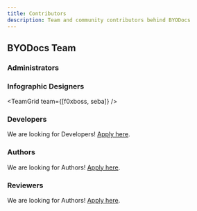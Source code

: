 ```yaml
---
title: Contributors
description: Team and community contributors behind BYODocs
---
```



## BYODocs Team

### Administrators

<TeamGrid team={[developer]} />

### Infographic Designers

<TeamGrid team={[f0xboss, seba]} />

### Developers

We are looking for Developers! [Apply here](/docs/contribute/).

### Authors

We are looking for Authors! [Apply here](/docs/contribute/).

### Reviewers

We are looking for Authors! [Apply here](/docs/contribute/).
